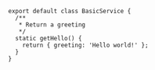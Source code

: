 ```tsx filename="src/modules/basic-with-service/BasicService.ts"
export default class BasicService {
  /**
   * Return a greeting
   */
  static getHello() {
    return { greeting: 'Hello world!' };
  }
}
```
